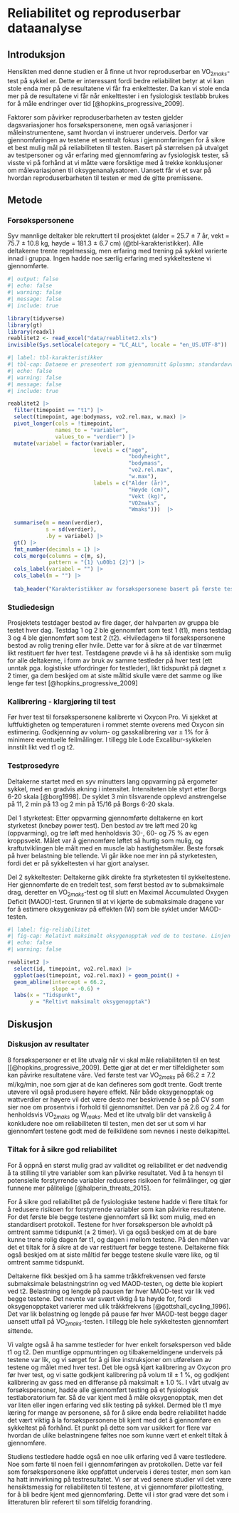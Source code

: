 # Reliabilitet og reproduserbar dataanalyse

## Introduksjon

Hensikten med denne studien er å finne ut hvor reproduserbar en VO$_{2maks}$-test på sykkel er. Dette er interessant fordi bedre reliabilitet betyr at vi kan stole enda mer på de resultatene vi får fra enkelttester. Da kan vi stole enda mer på de resultatene vi får når enkelttester i en fysiologisk testlabb brukes for å måle endringer over tid [@hopkins_progressive_2009].

Faktorer som påvirker reproduserbarheten av testen gjelder dagsvariasjoner hos forsøkspersonene, men også variasjoner i måleinstrumentene, samt hvordan vi instruerer underveis. Derfor var gjennomføringen av testene et sentralt fokus i gjennomføringen for å sikre et best mulig mål på reliabiliteten til testen. Basert på størrelsen på utvalget av testpersoner og vår erfaring med gjennomføring av fysiologisk tester, så visste vi på forhånd at vi måtte være forsiktige med å trekke konklusjoner om målevariasjonen til oksygenanalysatoren. Uansett får vi et svar på hvordan reproduserbarheten til testen er med de gitte premissene.

## Metode

### Forsøkspersonene

Syv mannlige deltaker ble rekruttert til prosjektet (alder = 25.7 ± 7 år, vekt = 75.7 ± 10.8 kg, høyde = 181.3 ± 6.7 cm) (@tbl-karakteristikker). Alle deltakerne trente regelmessig, men erfaring med trening på sykkel varierte innad i gruppa. Ingen hadde noe særlig erfaring med sykkeltestene vi gjennomførte.

```r
#| output: false
#| echo: false 
#| warning: false
#| message: false
#| include: true

library(tidyverse) 
library(gt)
library(readxl) 
reablitet2 <- read_excel("data/reablitet2.xls") 
invisible(Sys.setlocale(category = "LC_ALL", locale = "en_US.UTF-8"))
```

\newpage

```r
#| label: tbl-karakteristikker 
#| tbl-cap: Dataene er presentert som gjennomsnitt &plusmn; standardavvik.
#| echo: false 
#| warning: false
#| message: false
#| include: true

reablitet2 |> 
  filter(timepoint == "t1") |> 
  select(timepoint, age:bodymass, vo2.rel.max, w.max) |> 
  pivot_longer(cols = !timepoint,
               names_to = "variabler", 
               values_to = "verdier") |> 
  mutate(variabel = factor(variabler, 
                           levels = c("age", 
                                      "bodyheight", 
                                      "bodymass", 
                                      "vo2.rel.max", 
                                      "w.max"), 
                           labels = c("Alder (år)", 
                                      "Høyde (cm)", 
                                      "Vekt (kg)", 
                                      "VO2maks", 
                                      "Wmaks")))  |> 
  
  summarise(m = mean(verdier), 
            s = sd(verdier), 
            .by = variabel) |> 
  gt() |> 
  fmt_number(decimals = 1) |> 
  cols_merge(columns = c(m, s), 
             pattern = "{1} \u00b1 {2}") |> 
  cols_label(variabel = "") |> 
  cols_label(m = "") |> 
  
  tab_header("Karakteristikker av forsøkspersonene basert på første test") 

```

### Studiedesign

Prosjektets testdager bestod av fire dager, der halvparten av gruppa ble testet hver dag. Testdag 1 og 2 ble gjennomført som test 1 (t1), mens testdag 3 og 4 ble gjennomført som test 2 (t2). «Hviledagen» til forsøkspersonene bestod av rolig trening eller hvile. Dette var for å sikre at de var tilnærmet likt restituert før hver test. Testdagene prøvde vi å ha så identiske som mulig for alle deltakerne, i form av bruk av samme testleder på hver test (ett unntak pga. logistiske utfordringer for testleder), likt tidspunkt på døgnet ± 2 timer, ga dem beskjed om at siste måltid skulle være det samme og like lenge før test [@hopkins_progressive_2009]

### Kalibrering - klargjøring til test

Før hver test til forsøkspersonene kalibrerte vi Oxycon Pro. Vi sjekket at luftfuktigheten og temperaturen i rommet stemte overens med Oxycon sin estimering. Godkjenning av volum- og gasskalibrering var ± 1% for å minimere eventuelle feilmålinger. I tillegg ble Lode Excalibur-sykkelen innstilt likt ved t1 og t2.

### Testprosedyre

Deltakerne startet med en syv minutters lang oppvarming på ergometer sykkel, med en gradvis økning i intensitet. Intensiteten ble styrt etter Borgs 6-20 skala [@borg1998]. De syklet 3 min tilsvarende opplevd anstrengelse på 11, 2 min på 13 og 2 min på 15/16 på Borgs 6-20 skala.

Del 1 styrketest: Etter oppvarming gjennomførte deltakerne en kort styrketest (knebøy power test). Den bestod av tre løft med 20 kg (oppvarming), og tre løft med henholdsvis 30-, 60- og 75 % av egen kroppsvekt. Målet var å gjennomføre løftet så hurtig som mulig, og kraftutviklingen ble målt med en muscle lab hastighetsmåler. Beste forsøk på hver belastning ble tellende. Vi går ikke noe mer inn på styrketesten, fordi det er på sykkeltesten vi har gjort analyser.

Del 2 sykkeltester: Deltakerne gikk direkte fra styrketesten til sykkeltestene. Her gjennomførte de en tredelt test, som først bestod av to submaksimale drag, deretter en VO$_{2maks}$-test og til slutt en Maximal Accumulated Oxygen Deficit (MAOD)-test. Grunnen til at vi kjørte de submaksimale dragene var for å estimere oksygenkrav på effekten (W) som ble syklet under MAOD-testen.

```r
#| label: fig-reliabilitet 
#| fig-cap: Relativt maksimalt oksygenopptak ved de to testene. Linjen fra fra gjennomsnittet fra første test (t1) til gjennomsnittet fra den andre (t2).
#| echo: false 
#| warning: false 

reablitet2 |> 
  select(id, timepoint, vo2.rel.max) |> 
  ggplot(aes(timepoint, vo2.rel.max)) + geom_point() + 
  geom_abline(intercept = 66.2, 
              slope = -0.6) + 
  labs(x = "Tidspunkt", 
       y = "Reltivt maksimalt oksygenopptak") 

```

## Diskusjon

### Diskusjon av resultater

8 forsøkspersoner er et lite utvalg når vi skal måle reliabiliteten til en test \[[@hopkins_progressive_2009]. Dette gjør at det er mer tilfeldigheter som kan påvirke resultatene våre. Ved første test var VO$_{2maks}$ på 66.2 ± 7.2 ml/kg/min, noe som gjør at de kan defineres som godt trente. Godt trente utøvere vil også produsere høyere effekt. Når både oksygenopptak og wattverdier er høyere vil det være desto mer beskrivende å se på CV som sier noe om prosentvis i forhold til gjennomsnittet. Den var på 2.6 og 2.4 for henholdsvis VO$_{2maks}$ og W$_{maks}$. Med et lite utvalg blir det vanskelig å konkludere noe om reliabiliteten til testen, men det ser ut som vi har gjennomført testene godt med de feilkildene som nevnes i neste delkapittel.

### Tiltak for å sikre god reliabilitet

For å oppnå en størst mulig grad av validitet og reliabilitet er det nødvendig å ta stilling til ytre variabler som kan påvirke resultatet. Ved å ta hensyn til potensielle forstyrrende variabler reduseres risikoen for feilmålinger, og gjør funnene mer pålitelige [@halperin_threats_2015].

For å sikre god reliabilitet på de fysiologiske testene hadde vi flere tiltak for å redusere risikoen for forstyrrende variabler som kan påvirke resultatene. For det første ble begge testene gjennomført så likt som mulig, med en standardisert protokoll. Testene for hver forsøksperson ble avholdt på omtrent samme tidspunkt (± 2 timer). Vi ga også beskjed om at de bare kunne trene rolig dagen før t1, og dagen i mellom testene. På den måten var det et tiltak for å sikre at de var restituert før begge testene. Deltakerne fikk også beskjed om at siste måltid før begge testene skulle være like, og til omtrent samme tidspunkt.

Deltakerne fikk beskjed om å ha samme tråkkfrekvensen ved første submaksimale belastningstrinn og ved MAOD-testen, og dette ble kopiert ved t2. Belastning og lengde på pausen før hver MAOD-test var lik ved begge testene. Det nevnte var svært viktig å ta høyde for, fordi oksygenopptaket varierer med ulik tråkkfrekvens [@gottshall_cycling_1996]. Det var lik belastning og lengde på pause før hver MAOD-test begge dager uansett utfall på VO$_{2maks}$-testen. I tillegg ble hele sykkeltesten gjennomført sittende.

Vi valgte også å ha samme testleder for hver enkelt forsøksperson ved både t1 og t2. Den muntlige oppmuntringen og tilbakemeldingene underveis på testene var lik, og vi sørget for å gi like instruksjoner om utførelsen av testene og målet med hver test. Det ble også kjørt kalibrering av Oxycon pro før hver test, og vi satte godkjent kalibrering på volum til ± 1 %, og godkjent kalibrering av gass med en differanse på maksimalt ± 1.0 %. I vårt utvalg av forsøkspersoner, hadde alle gjennomført testing på et fysiologisk testlaboratorium før. Så de var kjent med å måle oksygenopptak, men det var liten eller ingen erfaring ved slik testing på sykkel. Dermed ble t1 mye læring for mange av personene, så for å sikre enda bedre reliabilitet hadde det vært viktig å la forsøkspersonene bli kjent med det å gjennomføre en sykkeltest på forhånd. Et punkt på dette som var usikkert for flere var hvordan de ulike belastningene føltes noe som kunne vært et enkelt tiltak å gjennomføre.

Studiens testledere hadde også en noe ulik erfaring ved å være testledere. Noe som førte til noen feil i gjennomføringen av protokollen. Dette var feil som forsøkspersonene ikke oppfattet underveis i deres tester, men som kan ha hatt innvirkning på testresultatet. Vi ser at ved senere studier vil det være hensiktsmessig for reliabiliteten til testene, at vi gjennomfører pilottesting, for å bli bedre kjent med gjennomføring. Dette vil i stor grad være det som i litteraturen blir referert til som tilfeldig forandring.
